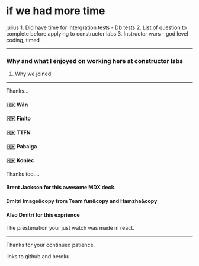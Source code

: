 
# if we had more time



<Notes>
  julius
1. Did have time for intergration tests - Db tests
2. List of question to complete before applying to constructor labs
3. Instructor wars - god level coding, timed
</Notes>

---

### Why and what I enjoyed on working here at constructor labs

<Notes>

1. Why we joined

</Notes>

---
Thanks...

#### 🇭🇰 Wán
#### 🇭🇰 Finito
#### 🇭🇰 TTFN
#### 🇭🇰 Pabaiga
#### 🇭🇰 Koniec


Thanks too....
#### Brent Jackson for this awesome MDX deck.

#### Dmitri Image&copy from Team fun&copy and Hamzha&copy

#### Also Dmitri for this exprience

<Notes>
 The prestenation your just watch was made in react.
</Notes>

---

Thanks for your continued patience.

links to github and heroku. 